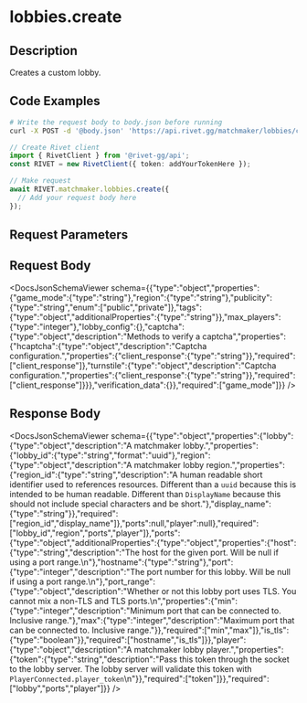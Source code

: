 

# lobbies.create

## Description

Creates a custom lobby.



## Code Examples

<CodeGroup title='Request' tag='POST' label='https://api.rivet.gg/matchmaker/lobbies/create'>

```bash {{ title: 'cURL' }}
# Write the request body to body.json before running
curl -X POST -d '@body.json' 'https://api.rivet.gg/matchmaker/lobbies/create'
```

```ts
// Create Rivet client
import { RivetClient } from '@rivet-gg/api';
const RIVET = new RivetClient({ token: addYourTokenHere });

// Make request
await RIVET.matchmaker.lobbies.create({
  // Add your request body here
});
```

</CodeGroup>


## Request Parameters


## Request Body

<DocsJsonSchemaViewer schema={{"type":"object","properties":{"game_mode":{"type":"string"},"region":{"type":"string"},"publicity":{"type":"string","enum":["public","private"]},"tags":{"type":"object","additionalProperties":{"type":"string"}},"max_players":{"type":"integer"},"lobby_config":{},"captcha":{"type":"object","description":"Methods to verify a captcha","properties":{"hcaptcha":{"type":"object","description":"Captcha configuration.","properties":{"client_response":{"type":"string"}},"required":["client_response"]},"turnstile":{"type":"object","description":"Captcha configuration.","properties":{"client_response":{"type":"string"}},"required":["client_response"]}}},"verification_data":{}},"required":["game_mode"]}} />


## Response Body

<DocsJsonSchemaViewer schema={{"type":"object","properties":{"lobby":{"type":"object","description":"A matchmaker lobby.","properties":{"lobby_id":{"type":"string","format":"uuid"},"region":{"type":"object","description":"A matchmaker lobby region.","properties":{"region_id":{"type":"string","description":"A human readable short identifier used to references resources. Different than a `uuid` because this is intended to be human readable. Different than `DisplayName` because this should not include special characters and be short."},"display_name":{"type":"string"}},"required":["region_id","display_name"]},"ports":null,"player":null},"required":["lobby_id","region","ports","player"]},"ports":{"type":"object","additionalProperties":{"type":"object","properties":{"host":{"type":"string","description":"The host for the given port. Will be null if using a port range.\n"},"hostname":{"type":"string"},"port":{"type":"integer","description":"The port number for this lobby. Will be null if using a port range.\n"},"port_range":{"type":"object","description":"Whether or not this lobby port uses TLS. You cannot mix a non-TLS and TLS ports.\n","properties":{"min":{"type":"integer","description":"Minimum port that can be connected to. Inclusive range."},"max":{"type":"integer","description":"Maximum port that can be connected to. Inclusive range."}},"required":["min","max"]},"is_tls":{"type":"boolean"}},"required":["hostname","is_tls"]}},"player":{"type":"object","description":"A matchmaker lobby player.","properties":{"token":{"type":"string","description":"Pass this token through the socket to the lobby server. The lobby server will validate this token with `PlayerConnected.player_token`\n"}},"required":["token"]}},"required":["lobby","ports","player"]}} />

